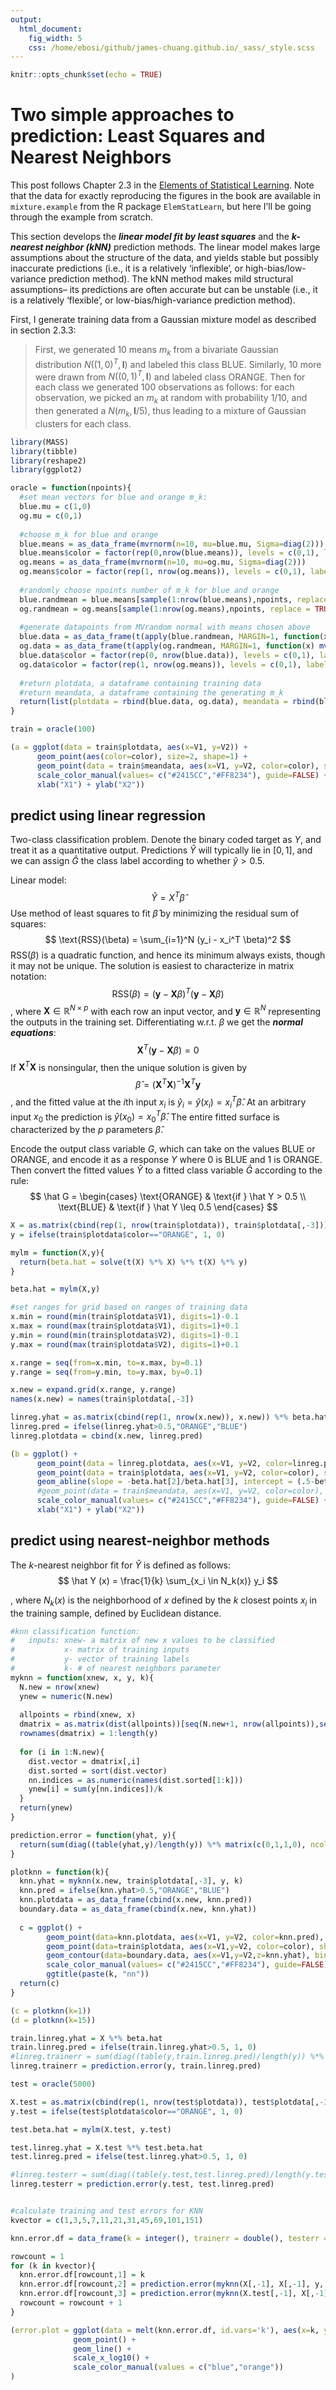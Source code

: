 ```yaml
---
output:
  html_document:
    fig_width: 5
    css: /home/ebosi/github/james-chuang.github.io/_sass/_style.scss
---
```


```r
knitr::opts_chunk$set(echo = TRUE)
```
# **Two simple approaches to prediction: Least Squares and Nearest Neighbors**
This post follows Chapter 2.3 in the [Elements of Statistical Learning](http://statweb.stanford.edu/~tibs/ElemStatLearn/). Note that the data for exactly reproducing the figures in the book are available in `mixture.example` from the R package `ElemStatLearn`, but here I'll be going through the example from scratch.

This section develops the ***linear model fit by least squares*** and the ***$k$-nearest neighbor (kNN)*** prediction methods. The linear model makes large assumptions about the structure of the data, and yields stable but possibly inaccurate predictions (i.e., it is a relatively 'inflexible', or high-bias/low-variance prediction method). The kNN method makes mild structural assumptions-- its predictions are often accurate but can be unstable (i.e., it is a relatively 'flexible', or low-bias/high-variance prediction method).

First, I generate training data from a Gaussian mixture model as described in section 2.3.3:

> First, we generated 10 means $m_k$ from a bivariate Gaussian distribution $N((1,0)^T, \mathbf{I})$ and labeled this class BLUE. Similarly, 10 more were drawn from $N((0,1)^T, \mathbf{I})$ and labeled class ORANGE. Then for each class we generated 100 observations as follows: for each observation, we picked an $m_k$ at random with probability $1/10$, and then generated a $N(m_k, \mathbf{I}/5)$, thus leading to a mixture of Gaussian clusters for each class.

```r
library(MASS)
library(tibble)
library(reshape2)
library(ggplot2)

oracle = function(npoints){
  #set mean vectors for blue and orange m_k:
  blue.mu = c(1,0)
  og.mu = c(0,1)
  
  #choose m_k for blue and orange
  blue.means = as_data_frame(mvrnorm(n=10, mu=blue.mu, Sigma=diag(2)))
  blue.means$color = factor(rep(0,nrow(blue.means)), levels = c(0,1), labels = c("BLUE", "ORANGE"))
  og.means = as_data_frame(mvrnorm(n=10, mu=og.mu, Sigma=diag(2)))
  og.means$color = factor(rep(1, nrow(og.means)), levels = c(0,1), labels = c("BLUE", "ORANGE"))
  
  #randomly choose npoints number of m_k for blue and orange
  blue.randmean = blue.means[sample(1:nrow(blue.means),npoints, replace = TRUE),1:2]
  og.randmean = og.means[sample(1:nrow(og.means),npoints, replace = TRUE),1:2]
  
  #generate datapoints from MVrandom normal with means chosen above
  blue.data = as_data_frame(t(apply(blue.randmean, MARGIN=1, function(x) mvrnorm(n=1, mu=x, Sigma=diag(2)/5))))
  og.data = as_data_frame(t(apply(og.randmean, MARGIN=1, function(x) mvrnorm(n=1, mu=x, Sigma=diag(2)/5))))
  blue.data$color = factor(rep(0, nrow(blue.data)), levels = c(0,1), labels = c("BLUE", "ORANGE"))
  og.data$color = factor(rep(1, nrow(og.means)), levels = c(0,1), labels = c("BLUE", "ORANGE"))
  
  #return plotdata, a dataframe containing training data
  #return meandata, a dataframe containing the generating m_k
  return(list(plotdata = rbind(blue.data, og.data), meandata = rbind(blue.means, og.means)))
}

train = oracle(100)

(a = ggplot(data = train$plotdata, aes(x=V1, y=V2)) +
      geom_point(aes(color=color), size=2, shape=1) +
      geom_point(data = train$meandata, aes(x=V1, y=V2, color=color), size=4) +
      scale_color_manual(values= c("#2415CC","#FF8234"), guide=FALSE) +
      xlab("X1") + ylab("X2"))
```

## **predict using linear regression**
Two-class classification problem. Denote the binary coded target as $Y$, and treat it as a quantitative output. Predictions $\hat Y$ will typically lie in $[0,1]$, and we can assign $\hat G$ the class label according to whether $\hat y > 0.5$.

Linear model:
$$
\hat Y = X^T \hat \beta
$$
Use method of least squares to fit $\hat \beta$ by minimizing the residual sum of squares:
$$
\text{RSS}(\beta) = \sum_{i=1}^N (y_i - x_i^T \beta)^2
$$
$\text{RSS}(\beta)$ is a quadratic function, and hence its minimum always exists, though it may not be unique. The solution is easiest to characterize in matrix notation:
$$
\text{RSS}(\beta) = (\mathbf{y}- \mathbf{X} \beta)^T (\mathbf{y} - \mathbf{X} \beta)
$$
, where $\mathbf{X} \in \mathbb{R}^{N \times p}$ with each row an input vector, and $\mathbf{y} \in \mathbb{R}^N$ representing the outputs in the training set. Differentiating w.r.t. $\beta$ we get the ***normal equations***:
$$
\mathbf{X}^T(\mathbf{y} - \mathbf{X}\beta) = 0
$$
If $\mathbf{X}^T\mathbf{X}$ is nonsingular, then the unique solution is given by
$$
\hat\beta = (\mathbf{X}^T \mathbf{X})^{-1} \mathbf{X}^T \mathbf{y}
$$
, and the fitted value at the $i$th input $x_i$ is $\hat y_i = \hat y(x_i) = x_i^T \hat \beta$. At an arbitrary input $x_0$ the prediction is $\hat y(x_0) = x_0^T \hat \beta$. The entire fitted surface is characterized by the $p$ parameters $\hat \beta$.

Encode the output class variable $G$, which can take on the values BLUE or ORANGE, and encode it as a response $Y$ where $0$ is BLUE and $1$ is ORANGE. Then convert the fitted values $\hat Y$ to a fitted class variable $\hat G$ according to the rule:
$$
\hat G = \begin{cases}
        \text{ORANGE}  & \text{if } \hat Y > 0.5 \\
        \text{BLUE}    & \text{if } \hat Y \leq 0.5
        \end{cases}
$$

```r
X = as.matrix(cbind(rep(1, nrow(train$plotdata)), train$plotdata[,-3]))
y = ifelse(train$plotdata$color=="ORANGE", 1, 0)

mylm = function(X,y){
  return(beta.hat = solve(t(X) %*% X) %*% t(X) %*% y)
}

beta.hat = mylm(X,y)

#set ranges for grid based on ranges of training data
x.min = round(min(train$plotdata$V1), digits=1)-0.1
x.max = round(max(train$plotdata$V1), digits=1)+0.1
y.min = round(min(train$plotdata$V2), digits=1)-0.1
y.max = round(max(train$plotdata$V2), digits=1)+0.1

x.range = seq(from=x.min, to=x.max, by=0.1)
y.range = seq(from=y.min, to=y.max, by=0.1)

x.new = expand.grid(x.range, y.range)
names(x.new) = names(train$plotdata[,-3])

linreg.yhat = as.matrix(cbind(rep(1, nrow(x.new)), x.new)) %*% beta.hat
linreg.pred = ifelse(linreg.yhat>0.5,"ORANGE","BLUE")
linreg.plotdata = cbind(x.new, linreg.pred)

(b = ggplot() +
      geom_point(data = linreg.plotdata, aes(x=V1, y=V2, color=linreg.pred), size=0.8) +
      geom_point(data = train$plotdata, aes(x=V1, y=V2, color=color), size=2, shape=1) +
      geom_abline(slope = -beta.hat[2]/beta.hat[3], intercept = (.5-beta.hat[1])/beta.hat[3], color="black") +
      #geom_point(data = train$meandata, aes(x=V1, y=V2, color=color), size=3) +
      scale_color_manual(values= c("#2415CC","#FF8234"), guide=FALSE) +
      xlab("X1") + ylab("X2"))
```

## **predict using nearest-neighbor methods**

The $k$-nearest neighbor fit for $\hat Y$ is defined as follows:
$$
\hat Y (x) = \frac{1}{k} \sum_{x_i \in N_k(x)} y_i
$$

, where $N_k(x)$ is the neighborhood of $x$ defined by the $k$ closest points $x_i$ in the training sample, defined by Euclidean distance.

```r
#knn classification function:
#   inputs: xnew- a matrix of new x values to be classified
#           x- matrix of training inputs
#           y- vector of training labels
#           k- # of nearest neighbors parameter
myknn = function(xnew, x, y, k){
  N.new = nrow(xnew)
  ynew = numeric(N.new)
  
  allpoints = rbind(xnew, x)
  dmatrix = as.matrix(dist(allpoints))[seq(N.new+1, nrow(allpoints)),seq(1, N.new)]
  rownames(dmatrix) = 1:length(y)
  
  for (i in 1:N.new){
    dist.vector = dmatrix[,i]
    dist.sorted = sort(dist.vector)
    nn.indices = as.numeric(names(dist.sorted[1:k]))
    ynew[i] = sum(y[nn.indices])/k
  }
  return(ynew)
}

prediction.error = function(yhat, y){
  return(sum(diag((table(yhat,y)/length(y)) %*% matrix(c(0,1,1,0), ncol=2))))
}

plotknn = function(k){
  knn.yhat = myknn(x.new, train$plotdata[,-3], y, k)
  knn.pred = ifelse(knn.yhat>0.5,"ORANGE","BLUE")
  knn.plotdata = as_data_frame(cbind(x.new, knn.pred))
  boundary.data = as_data_frame(cbind(x.new, knn.yhat))
    
  c = ggplot() +
        geom_point(data=knn.plotdata, aes(x=V1, y=V2, color=knn.pred), size=.8) +
        geom_point(data=train$plotdata, aes(x=V1,y=V2, color=color), shape=1, size=2) +
        geom_contour(data=boundary.data, aes(x=V1,y=V2,z=knn.yhat), bins=1, color="black") +
        scale_color_manual(values= c("#2415CC","#FF8234"), guide=FALSE) +
        ggtitle(paste(k, "nn"))
  return(c)
}

(c = plotknn(k=1))
(d = plotknn(k=15))
```

```r
train.linreg.yhat = X %*% beta.hat
train.linreg.pred = ifelse(train.linreg.yhat>0.5, 1, 0)
#linreg.trainerr = sum(diag((table(y,train.linreg.pred)/length(y)) %*% matrix(c(0,1,1,0), ncol=2)))
linreg.trainerr = prediction.error(y, train.linreg.pred)

test = oracle(5000)

X.test = as.matrix(cbind(rep(1, nrow(test$plotdata)), test$plotdata[,-3]))
y.test = ifelse(test$plotdata$color=="ORANGE", 1, 0)

test.beta.hat = mylm(X.test, y.test)

test.linreg.yhat = X.test %*% test.beta.hat
test.linreg.pred = ifelse(test.linreg.yhat>0.5, 1, 0)

#linreg.testerr = sum(diag((table(y.test,test.linreg.pred)/length(y.test)) %*% matrix(c(0,1,1,0), ncol=2)))
linreg.testerr = prediction.error(y.test, test.linreg.pred)


#calculate training and test errors for KNN
kvector = c(1,3,5,7,11,21,31,45,69,101,151)

knn.error.df = data_frame(k = integer(), trainerr = double(), testerr = double())

rowcount = 1
for (k in kvector){
  knn.error.df[rowcount,1] = k
  knn.error.df[rowcount,2] = prediction.error(myknn(X[,-1], X[,-1], y, k), y)
  knn.error.df[rowcount,3] = prediction.error(myknn(X.test[,-1], X[,-1], y, k), y.test)
  rowcount = rowcount + 1
}

(error.plot = ggplot(data = melt(knn.error.df, id.vars='k'), aes(x=k, y=value, group=variable, color=variable)) +
              geom_point() +
              geom_line() +
              scale_x_log10() +
              scale_color_manual(values = c("blue","orange"))
)
```
